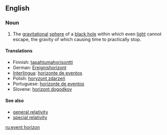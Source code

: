 {{wikipedia}}
==English==

===Noun===
{{en-noun|sg=[[event]] [[horizon]]}}

# {{astronomy}} The [[gravitational]] [[sphere]] of a [[black hole]] within which even [[light]] cannot escape, the gravity of which causing time to practically stop.

====Translations====
*Finnish: [[tapahtumahorisontti]]
*German: [[Ereignishorizont]] {{m}}
*[[Interlingua]]: [[horizonte de eventos]]
*Polish: [[horyzont zdarzeń]] {{m}}
*Portuguese: [[horizonte de eventos]] {{m}}
*Slovene: [[horizont dogodkov]] {{m}}

====See also====
*[[general relativity]]
*[[special relativity]]

[[ru:event horizon]]
